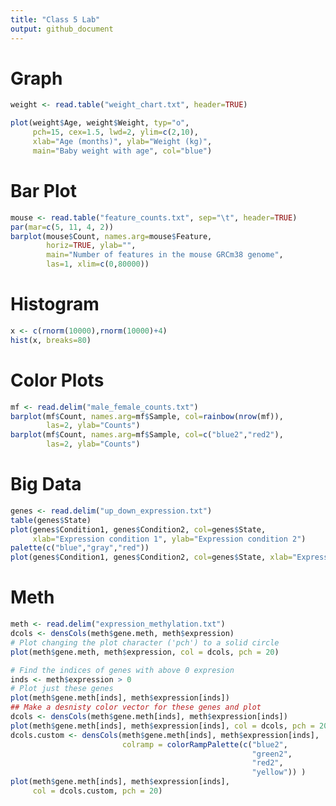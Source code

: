 ```yaml
---
title: "Class 5 Lab"
output: github_document
---
```


# Graph
```r
weight <- read.table("weight_chart.txt", header=TRUE)

plot(weight$Age, weight$Weight, typ="o", 
     pch=15, cex=1.5, lwd=2, ylim=c(2,10), 
     xlab="Age (months)", ylab="Weight (kg)", 
     main="Baby weight with age", col="blue") 
```

# Bar Plot
```r
mouse <- read.table("feature_counts.txt", sep="\t", header=TRUE)
par(mar=c(5, 11, 4, 2))
barplot(mouse$Count, names.arg=mouse$Feature, 
        horiz=TRUE, ylab="", 
        main="Number of features in the mouse GRCm38 genome", 
        las=1, xlim=c(0,80000))
```

# Histogram
```r
x <- c(rnorm(10000),rnorm(10000)+4)
hist(x, breaks=80)
```

# Color Plots
```r
mf <- read.delim("male_female_counts.txt")
barplot(mf$Count, names.arg=mf$Sample, col=rainbow(nrow(mf)), 
        las=2, ylab="Counts")
barplot(mf$Count, names.arg=mf$Sample, col=c("blue2","red2"), 
        las=2, ylab="Counts")
```

# Big Data
```r
genes <- read.delim("up_down_expression.txt")
table(genes$State)
plot(genes$Condition1, genes$Condition2, col=genes$State, 
     xlab="Expression condition 1", ylab="Expression condition 2")
palette(c("blue","gray","red"))
plot(genes$Condition1, genes$Condition2, col=genes$State, xlab="Expression condition 1", ylab="Expression condition 2")
```

# Meth
```r
meth <- read.delim("expression_methylation.txt")
dcols <- densCols(meth$gene.meth, meth$expression)
# Plot changing the plot character ('pch') to a solid circle
plot(meth$gene.meth, meth$expression, col = dcols, pch = 20)

# Find the indices of genes with above 0 expresion
inds <- meth$expression > 0
# Plot just these genes
plot(meth$gene.meth[inds], meth$expression[inds])
## Make a desnisty color vector for these genes and plot
dcols <- densCols(meth$gene.meth[inds], meth$expression[inds])
plot(meth$gene.meth[inds], meth$expression[inds], col = dcols, pch = 20)
dcols.custom <- densCols(meth$gene.meth[inds], meth$expression[inds],
                         colramp = colorRampPalette(c("blue2",
                                                      "green2",
                                                      "red2",
                                                      "yellow")) )
plot(meth$gene.meth[inds], meth$expression[inds], 
     col = dcols.custom, pch = 20)
```
